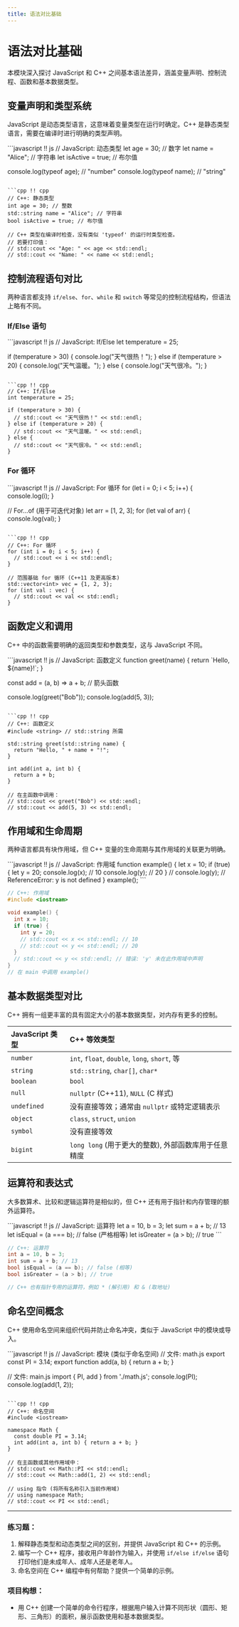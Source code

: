 ```yaml
---
title: 语法对比基础
---
```


# 语法对比基础

本模块深入探讨 JavaScript 和 C++ 之间基本语法差异，涵盖变量声明、控制流程、函数和基本数据类型。

## 变量声明和类型系统

JavaScript 是动态类型语言，这意味着变量类型在运行时确定。C++ 是静态类型语言，需要在编译时进行明确的类型声明。

<UniversalEditor title="变量声明和赋值对比" compare={true}>
```javascript !! js
// JavaScript: 动态类型
let age = 30; // 数字
let name = "Alice"; // 字符串
let isActive = true; // 布尔值

console.log(typeof age); // "number"
console.log(typeof name); // "string"
```

```cpp !! cpp
// C++: 静态类型
int age = 30; // 整数
std::string name = "Alice"; // 字符串
bool isActive = true; // 布尔值

// C++ 类型在编译时检查，没有类似 'typeof' 的运行时类型检查。
// 若要打印值：
// std::cout << "Age: " << age << std::endl;
// std::cout << "Name: " << name << std::endl;
```
</UniversalEditor>

## 控制流程语句对比

两种语言都支持 `if/else`、`for`、`while` 和 `switch` 等常见的控制流程结构，但语法上略有不同。

### If/Else 语句

<UniversalEditor title="If/Else 对比" compare={true}>
```javascript !! js
// JavaScript: If/Else
let temperature = 25;

if (temperature > 30) {
  console.log("天气很热！");
} else if (temperature > 20) {
  console.log("天气温暖。");
} else {
  console.log("天气很冷。");
}
```

```cpp !! cpp
// C++: If/Else
int temperature = 25;

if (temperature > 30) {
  // std::cout << "天气很热！" << std::endl;
} else if (temperature > 20) {
  // std::cout << "天气温暖。" << std::endl;
} else {
  // std::cout << "天气很冷。" << std::endl;
}
```
</UniversalEditor>

### For 循环

<UniversalEditor title="For 循环对比" compare={true}>
```javascript !! js
// JavaScript: For 循环
for (let i = 0; i < 5; i++) {
  console.log(i);
}

// For...of (用于可迭代对象)
let arr = [1, 2, 3];
for (let val of arr) {
  console.log(val);
}
```

```cpp !! cpp
// C++: For 循环
for (int i = 0; i < 5; i++) {
  // std::cout << i << std::endl;
}

// 范围基础 for 循环 (C++11 及更高版本)
std::vector<int> vec = {1, 2, 3};
for (int val : vec) {
  // std::cout << val << std::endl;
}
```
</UniversalEditor>

## 函数定义和调用

C++ 中的函数需要明确的返回类型和参数类型，这与 JavaScript 不同。

<UniversalEditor title="函数定义对比" compare={true}>
```javascript !! js
// JavaScript: 函数定义
function greet(name) {
  return `Hello, ${name}!`;
}

const add = (a, b) => a + b; // 箭头函数

console.log(greet("Bob"));
console.log(add(5, 3));
```

```cpp !! cpp
// C++: 函数定义
#include <string> // std::string 所需

std::string greet(std::string name) {
  return "Hello, " + name + "!";
}

int add(int a, int b) {
  return a + b;
}

// 在主函数中调用：
// std::cout << greet("Bob") << std::endl;
// std::cout << add(5, 3) << std::endl;
```
</UniversalEditor>

## 作用域和生命周期

两种语言都具有块作用域，但 C++ 变量的生命周期与其作用域的关联更为明确。

<UniversalEditor title="作用域和生命周期对比" compare={true}>
```javascript !! js
// JavaScript: 作用域
function example() {
  let x = 10;
  if (true) {
    let y = 20;
    console.log(x); // 10
    console.log(y); // 20
  }
  // console.log(y); // ReferenceError: y is not defined
}
example();
```

```cpp !! cpp
// C++: 作用域
#include <iostream>

void example() {
  int x = 10;
  if (true) {
    int y = 20;
    // std::cout << x << std::endl; // 10
    // std::cout << y << std::endl; // 20
  }
  // std::cout << y << std::endl; // 错误: 'y' 未在此作用域中声明
}
// 在 main 中调用 example()
```
</UniversalEditor>

## 基本数据类型对比

C++ 拥有一组更丰富的具有固定大小的基本数据类型，对内存有更多的控制。

| JavaScript 类型 | C++ 等效类型                                  |
| :-------------- | :------------------------------------------------- |
| `number`        | `int`, `float`, `double`, `long`, `short`, 等    |
| `string`        | `std::string`, `char[]`, `char*`                   |
| `boolean`       | `bool`                                             |
| `null`          | `nullptr` (C++11), `NULL` (C 样式)                |
| `undefined`     | 没有直接等效；通常由 `nullptr` 或特定逻辑表示 |
| `object`        | `class`, `struct`, `union`                         |
| `symbol`        | 没有直接等效                               |
| `bigint`        | `long long` (用于更大的整数), 外部函数库用于任意精度 |

## 运算符和表达式

大多数算术、比较和逻辑运算符是相似的，但 C++ 还有用于指针和内存管理的额外运算符。

<UniversalEditor title="运算符对比" compare={true}>
```javascript !! js
// JavaScript: 运算符
let a = 10, b = 3;
let sum = a + b; // 13
let isEqual = (a === b); // false (严格相等)
let isGreater = (a > b); // true
```

```cpp !! cpp
// C++: 运算符
int a = 10, b = 3;
int sum = a + b; // 13
bool isEqual = (a == b); // false (相等)
bool isGreater = (a > b); // true

// C++ 也有指针专用的运算符，例如 * (解引用) 和 & (取地址)
```
</UniversalEditor>

## 命名空间概念

C++ 使用命名空间来组织代码并防止命名冲突，类似于 JavaScript 中的模块或导入。

<UniversalEditor title="命名空间对比" compare={true}>
```javascript !! js
// JavaScript: 模块 (类似于命名空间)
// 文件: math.js
export const PI = 3.14;
export function add(a, b) { return a + b; }

// 文件: main.js
import { PI, add } from './math.js';
console.log(PI);
console.log(add(1, 2));
```

```cpp !! cpp
// C++: 命名空间
#include <iostream>

namespace Math {
  const double PI = 3.14;
  int add(int a, int b) { return a + b; }
}

// 在主函数或其他作用域中：
// std::cout << Math::PI << std::endl;
// std::cout << Math::add(1, 2) << std::endl;

// using 指令 (将所有名称引入当前作用域)
// using namespace Math;
// std::cout << PI << std::endl;
```
</UniversalEditor>

---

### 练习题：
1.  解释静态类型和动态类型之间的区别，并提供 JavaScript 和 C++ 的示例。
2.  编写一个 C++ 程序，接收用户年龄作为输入，并使用 `if/else if/else` 语句打印他们是未成年人、成年人还是老年人。
3.  命名空间在 C++ 编程中有何帮助？提供一个简单的示例。

### 项目构想：
*   用 C++ 创建一个简单的命令行程序，根据用户输入计算不同形状（圆形、矩形、三角形）的面积，展示函数使用和基本数据类型。